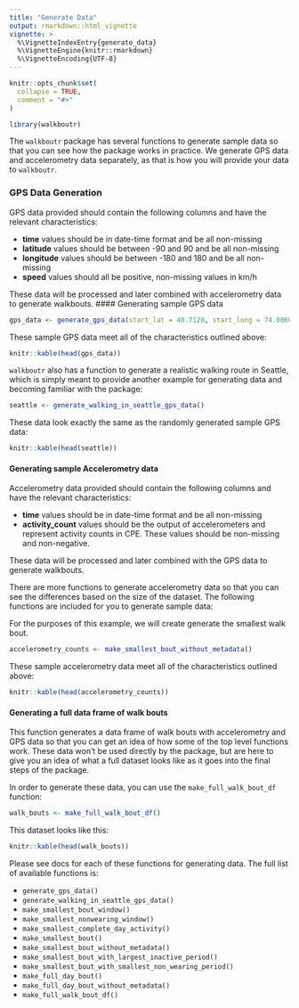 ```yaml
---
title: "Generate Data"
output: rmarkdown::html_vignette
vignette: >
  %\VignetteIndexEntry{generate_data}
  %\VignetteEngine{knitr::rmarkdown}
  %\VignetteEncoding{UTF-8}
---
```


```r
knitr::opts_chunk$set(
  collapse = TRUE,
  comment = "#>"
)
```

```r
library(walkboutr)
```

The `walkboutr` package has several functions to generate sample data so that you can see how the package works in practice. We generate GPS data and accelerometry data separately, as that is how you will provide your data to `walkboutr`. 

### GPS Data Generation

GPS data provided should contain the following columns and have the relevant characteristics: 
<p> - **time** values should be in date-time format and be all non-missing
- **latitude** values should be between -90 and 90 and be all non-missing 
- **longitude** values should be between -180 and 180 and be all non-missing
- **speed** values should all be positive, non-missing values in km/h

These data will be processed and later combined with accelerometry data to generate walkbouts. 
#### Generating sample GPS data 

```r
gps_data <- generate_gps_data(start_lat = 40.7128, start_long = 74.0060, start_time = lubridate::ymd_hms('2012-04-07 00:00:30'))
```

These sample GPS data meet all of the characteristics outlined above: 

```r
knitr::kable(head(gps_data))
```

`walkboutr` also has a function to generate a realistic walking route in Seattle, which is simply meant to provide another example for generating data and becoming familiar with the package: 

```r
seattle <- generate_walking_in_seattle_gps_data()
```

These data look exactly the same as the randomly generated sample GPS data: 
```r
knitr::kable(head(seattle))
```

<p>
<p>
#### Generating sample Accelerometry data 

Accelerometry data provided should contain the following columns and have the relevant characteristics: 
<p> - **time** values should be in date-time format and be all non-missing
- **activity_count** values should be the output of accelerometers and represent activity counts in CPE. These values should be non-missing and non-negative.

These data will be processed and later combined with the GPS data to generate walkbouts. 

There are more functions to generate accelerometry data so that you can see the differences based on the size of the dataset. The following functions are included for you to generate sample data: 


For the purposes of this example, we will create generate the smallest walk bout. 

```r
accelerometry_counts <- make_smallest_bout_without_metadata()
```

These sample accelerometry data meet all of the characteristics outlined above: 
```r
knitr::kable(head(accelerometry_counts))
```

#### Generating a full data frame of walk bouts 

This function generates a data frame of walk bouts with accelerometry and GPS data so that you can get an idea of how some of the top level functions work. These data won't be used directly by the package, but are here to give you an idea of what a full dataset looks like as it goes into the final steps of the package. 

In order to generate these data, you can use the `make_full_walk_bout_df` function: 
```r
walk_bouts <- make_full_walk_bout_df()
```

This dataset looks like this: 
```r
knitr::kable(head(walk_bouts))
```


Please see docs for each of these functions for generating data. The full list of available functions is: 
<p> - `generate_gps_data()`
- `generate_walking_in_seattle_gps_data()`
- `make_smallest_bout_window()`
- `make_smallest_nonwearing_window()`
- `make_smallest_complete_day_activity()`
- `make_smallest_bout()`
- `make_smallest_bout_without_metadata()`
- `make_smallest_bout_with_largest_inactive_period()`
- `make_smallest_bout_with_smallest_non_wearing_period()`
- `make_full_day_bout()`
- `make_full_day_bout_without_metadata()`
- `make_full_walk_bout_df()`
